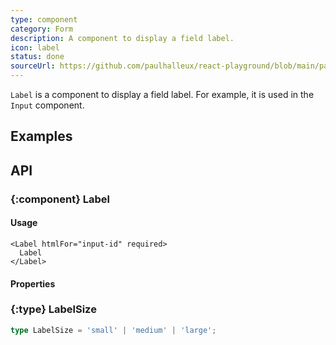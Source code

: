 ```yaml
---
type: component
category: Form
description: A component to display a field label.
icon: label
status: done
sourceUrl: https://github.com/paulhalleux/react-playground/blob/main/packages/playground/src/components/Label/Label.tsx
---
```


`Label` is a component to display a field label. For example, it is used in the `Input` component.

## Examples

<Example name="components/Form/Label" />

## API

### \{:component} Label

#### Usage

```tsx
<Label htmlFor="input-id" required>
  Label
</Label>
```

#### Properties

<Properties component="Label" />

### \{:type} LabelSize

```ts
type LabelSize = 'small' | 'medium' | 'large';
```